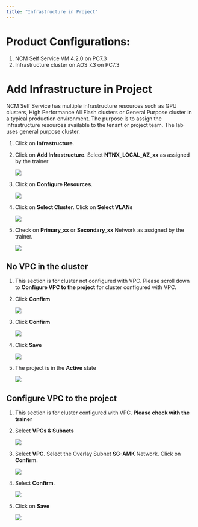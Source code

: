 ```yaml
---
title: "Infrastructure in Project"
---
```


# Product Configurations:

1.  NCM Self Service VM 4.2.0 on PC7.3
2.  Infrastructure cluster on AOS 7.3 on PC7.3

# Add Infrastructure in Project

NCM Self Service has multiple infrastructure resources such as GPU clusters, High Performance All Flash clusters 
or General Purpose cluster in a typical production environment.  The purpose is to assign the infrastructure 
resources available to the tenant or project team.   The lab uses general purpose cluster.

1.  Click on **Infrastructure**.  

2. Click on **Add Infrastructure**. Select **NTNX_LOCAL_AZ_xx** as assigned by the trainer

    ![](images/Create-Project-3.png)

3.  Click on **Configure Resources**. 

    ![](images/Create-Project-4.png)

4.  Click on **Select Cluster**.  Click on **Select VLANs**

    ![](images/Create-Project-5.png)

5.  Check on **Primary_xx** or **Secondary_xx** Network as assigned by the trainer.  

    ![](images/Create-Project-6.png)

## No VPC in the cluster

1.  This section is for cluster not configured with VPC.  Please scroll down to **Configure VPC to the project** for cluster configured with VPC.

2.  Click **Confirm**

    ![](images/Create-Project-6.png)

3.  Click **Confirm**

    ![](images/Create-Project-8.png)

4.  Click **Save**   

    ![](images/Create-Project-9.png)

5.  The project is in the **Active** state

    ![](images/Create-Project-10.png)

## Configure VPC to the project 

1.  This section is for cluster configured with VPC.  **Please check with the trainer**

2.  Select **VPCs & Subnets**

    ![](images/project-vpc-2022-6.png)

3.  Select **VPC**. Select the Overlay Subnet **SG-AMK** Network. Click
    on **Confirm**.

    ![](images/project-vpc-2022-6.png)

4.  Select **Confirm**.

    ![](images/project-vpc-confirm-pc2022-6.png)

5.  Click on **Save**

    ![](images/project-infrastructure-save-pc2022-6.png)

